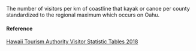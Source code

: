 The number of visitors per km of coastline that kayak or canoe per county standardized to the regional maximum which occurs on Oahu.

#### Reference

[Hawaii Tourism Authority Visitor Statistic Tables 2018](http://www.hawaiitourismauthority.org/research/reports/visitor-satisfaction/)